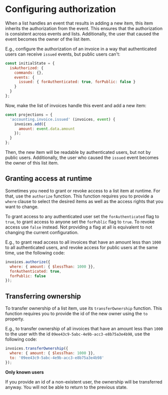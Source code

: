 
# Configuring authorization

When a list handles an event that results in adding a new item, this item inherits the authorization from the event. This ensures that the authorization is consistent across events and lists. Additionally, the user that caused the event becomes the owner of the list item.

E.g., configure the authorization of an invoice in a way that authenticated users can receive `issued` events, but public users can't:

```javascript
const initialState = {
  isAuthorized: {
    commands: {},
    events: {
      issued: { forAuthenticated: true, forPublic: false }
    }
  }
};
```

Now, make the list of invoices handle this event and add a new item:

```javascript
const projections = {
  'accounting.invoice.issued' (invoices, event) {
    invoices.add({
      amount: event.data.amount
    });
  }
};
```

Then, the new item will be readable by authenticated users, but not by public users. Additionally, the user who caused the `issued` event becomes the owner of this list item.

## Granting access at runtime

Sometimes you need to grant or revoke access to a list item at runtime. For that, use the `authorize` function. This function requires you to provide a `where` clause to select the desired items as well as the access rights that you want to change.

To grant access to any authenticated user set the `forAuthenticated` flag to `true`, to grant access to anyone set the `forPublic` flag to `true`. To revoke access use `false` instead. Not providing a flag at all is equivalent to not changing the current configuration.

E.g., to grant read access to all invoices that have an amount less than `1000` to all authenticated users, and revoke access for public users at the same time, use the following code:

```javascript
invoices.authorize({
  where: { amount: { $lessThan: 1000 }},
  forAuthenticated: true,
  forPublic: false
});
```

## Transferring ownership

To transfer ownership of a list item, use its `transferOwnership` function. This function requires you to provide the id of the new owner using the `to` property.

E.g., to transfer ownership of all invoices that have an amount less than `1000` to the user with the id `09ee43c9-5abc-4e9b-acc3-e8b75a3e4b98`, use the following code:

```javascript
invoices.transferOwnership({
  where: { amount: { $lessThan: 1000 }},
  to: '09ee43c9-5abc-4e9b-acc3-e8b75a3e4b98'
});
```

<Hint type='warning'>

  **Only known users**
  
  If you provide an id of a non-existent user, the ownership will be transferred anyway. You will not be able to return to the previous state.

</Hint>
